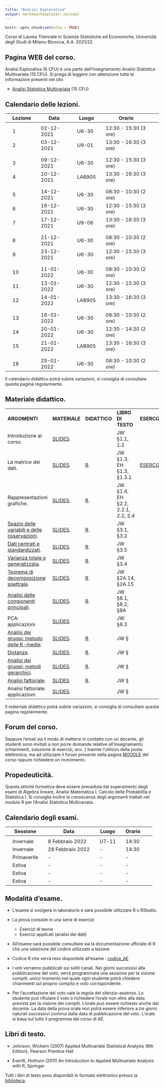```yaml
---
title: "Analisi Esplorativa"
output: markdowntemplates::minimal
---
```


```r
knitr::opts_chunk$set(echo = TRUE)
```

Corso di Laurea Triennale in Scienze Statistiche ed Economiche, Università degli Studi di Milano-Bicocca, A.A. 2021/22.

## Pagina WEB del corso.

Analisi Esplorativa (6 CFU) è una parte dell'insegnamento Analisi Statistica Multivariata (15 CFU). Si prega di leggere con attenzione tutte le informazioni presenti nel sito

* [Analisi Statistica Multivariata](https://aldosolari.github.io/ASM/) (15 CFU)


## Calendario delle lezioni.

|| Lezione || Data || Luogo || Orario ||
|-|-|-|-|-|-|-|-|-|-|
||  || ||  ||  || ||
|| 1 || 02-12-2021 || U6-30 || 12:30 - 15:30 (3 ore)  ||
|| 2 || 03-12-2021 || U9-01 || 13:30 - 16:30 (3 ore)  ||
||  || ||  ||  || ||
||  || ||  ||  || ||
|| 3 || 09-12-2021 || U6-30 || 12:30 - 15:30 (3 ore)  ||
|| 4 || 10-12-2021 || LAB905 || 13:30 - 16:30 (3 ore) ||
||  || ||  ||  || ||
||  || ||  ||  || ||
|| 5 || 14-12-2021 || U6-30 || 08:30 - 10:30 (2 ore) ||
|| 6 || 16-12-2021 || U6-30 || 12:30 - 15:30 (3 ore) ||
|| 7 || 17-12-2021 || U9-06 || 13:30 - 16:30 (3 ore) ||
||  || ||  ||  || ||
||  || ||  ||  || ||
|| 8 || 21-12-2021 || U6-30 || 08:30 - 10:30 (2 ore) ||
|| 9 || 23-12-2021 || U6-30 || 12:30 - 15:30 (3 ore) ||
||  || ||  ||  || ||
||  || ||  ||  || ||
|| 10 || 11-01-2022 || U6-30 ||08:30 - 10:30 (2 ore) ||
|| 11 || 13-01-2022 || U6-30 || 12:30 - 15:30 (3 ore) ||
|| 12 || 14-01-2022 || LAB905 || 13:30 - 16:30 (3 ore) ||
||  || ||  ||  || ||
||  || ||  ||  || ||
|| 13 || 18-01-2022 || U6-30 ||08:30 - 10:30 (2 ore) ||
|| 14 || 20-01-2022 || U6-30 || 12:30 - 14:30 (2 ore) ||
|| 15 || 21-01-2022 || LAB905 || 13:30 - 16:30 (3 ore) ||
||  || ||  ||  || ||
||  || ||  ||  || ||
|| 16 || 25-01-2022 || U6-30 ||08:30 - 10:30 (2 ore) ||
<!-- || 17 || 27-01-2022 || U6-30 || 12:30 - 15:30 (3 ore) || -->
<!-- || 18 || 28-01-2022 || LAB905 || 13:30 - 16:30 (3 ore) || -->

Il calendario didattico potrà subire variazioni, si consiglia di consultare questa pagina regolarmente. 

## Materiale didattico.

<table>

<tr>
<td>**ARGOMENTI**</td>
<td>**MATERIALE**</td>
<td>**DIDATTICO**</td>
<td>**LIBRO DI TESTO**</td>
<td>**ESERCIZI**</td>
<td>**SOLUZIONI**</td>
</tr>

<tr>
<td>Introduzione al corso.</td>
<td> [SLIDES](docs/slides/1_multi.pdf). </td>
<td> </td>
<td>JW §1.1, 1.2 </td>
<td></td>
<td></td>
</tr>

<tr>
<td>La matrice dei dati.</td>
<td>[SLIDES](docs/slides/2_dati.pdf).</td>
<td>[R](docs/lab/2_dati.html). </td>
<td>JW §1.3, EH §1.3, §1.3.1</td>
<td>[ESERCIZI](docs/esercizi/2_dati_esercizi).</td>
<td>[SOLUZIONI](docs/esercizi/2_dati_soluzioni).</td>
</tr>

<tr>
<td>Rappresentazioni grafiche.</td>
<td>[SLIDES](docs/slides/3_rapgraf.pdf).</td>
<td>[R](docs/lab/3_rapgraf.html). </td>
<td>JW §1.4, EH §2.2, 2.2.1, 2.2, 2.4</td>
<td></td>
<td></td>
</tr>

<tr>
<td>[Spazio delle variabili e delle osservazioni](docs/appunti/4_spaziBB.pdf).</td>
<td>[SLIDES](docs/slides/4_spazi.pdf).</td>
<td>[R](docs/lab/4_spazi.html). </td>
<td>JW §3.1, §3.2</td>
<td></td>
<td></td>
</tr>

<tr>
<td>[Dati centrati e standardizzati](docs/appunti/5_fmatrBB.pdf).</td>
<td>[SLIDES](docs/slides/5_fmatr.pdf).</td>
<td>[R](docs/lab/5_fmatr.html). </td>
<td>JW §3.5 </td>
<td></td>
<td></td>
</tr>


<tr>
<td>[Varianza totale e generalizzata](docs/appunti/6_varianzeBB.pdf).</td>
<td>[SLIDES](docs/slides/6_varianze.pdf).</td>
<td>[R](docs/lab/6_varianze.html). </td>
<td>JW §3.4 </td>
<td></td>
<td></td>
</tr>

<tr>
<td>[Teorema di decomposizione spettrale](docs/appunti/7_spectralBB.pdf).</td>
<td>[SLIDES](docs/slides/7_spectral.pdf).</td>
<td>[R](docs/lab/7_spectral.html). </td>
<td>JW §2A.14, §2A.15 </td>
<td></td>
<td></td>
</tr>

<tr>
<td>[Analisi delle componenti principali](docs/appunti/8_pcaBB.pdf).</td>
<td>[SLIDES](docs/slides/8_pca.pdf).</td>
<td>[R](docs/lab/8_pca.html). </td>
<td>JW §8.1, §8.2, §8A </td>
<td></td>
<td></td>
</tr>

<tr>
<td>PCA: applicazioni </td>
<td>[SLIDES](docs/slides/9_pca2.pdf).</td>
<td> </td>
<td>JW §8.3 </td>
<td></td>
<td></td>
</tr>

<tr>
<td>[Analisi dei gruppi: metodo delle K-medie](docs/appunti/10_kmeansBB.pdf).</td>
<td>[SLIDES](docs/slides/10_kmeans.pdf).</td>
<td>[R](docs/lab/10_kmeans.html). </td>
<td>JW § </td>
<td></td>
<td></td>
</tr>


<tr>
<td>[Distanze](docs/appunti/11_distBB.pdf).</td>
<td>[SLIDES](docs/slides/11_dist.pdf).</td>
<td>[R](docs/lab/11_dist.html). </td>
<td>JW § </td>
<td></td>
<td></td>
</tr>


<tr>
<td>[Analisi dei gruppi: metodi gerarchici ](docs/appunti/12_hclustBB.pdf).</td>
<td>[SLIDES](docs/slides/12_hclust.pdf).</td>
<td>[R](docs/lab/12_hclust.html). </td>
<td>JW § </td>
<td></td>
<td></td>
</tr>

<tr>
<td>[Analisi fattoriale](docs/appunti/13_factBB.pdf).</td>
<td>[SLIDES](docs/slides/13_fact.pdf).</td>
<td>[R](docs/lab/14_fact.html). </td>
<td>JW § </td>
<td></td>
<td></td>
</tr>

<tr>
<td>Analisi fattoriale: applicazioni.</td>
<td>[SLIDES](docs/slides/14_fact2.pdf).</td>
<td> </td>
<td>JW § </td>
<td></td>
<td></td>
</tr>

</table>


Il  materiale didattico potrà subire variazioni, si consiglia di consultare questa pagina regolarmente. 


## Forum del corso. 

Seppure l'email sia il modo di mettersi in contatto con un
docente, gli studenti sono invitati a non porre domande
relative all’insegnamento (chiarimenti, soluzione di esercizi,
ecc..) tramite l‘utilizzo della posta elettronica, ma ad
utilizzare il forum presente nella pagina [MOODLE](https://elearning.unimib.it/) del corso
oppure richiedere un ricevimento.


## Propedeuticità.

Questa attività formativa deve essere preceduta dal superamento degli esami di Algebra lineare, Analisi Matematica I, Calcolo delle Probabilità e Statistica I. Si consiglia inoltre la conoscenza degli argomenti trattati nel modulo R per l'Analisi Statistica Multivariata.



## Calendario degli esami.

|| Sessione || Data || Luogo || Orario ||
|-|-|-|-|-|-|-|-|-|-|
||  || ||  ||  || ||
|| Invernale || 8 Febbraio 2022 || U7-11 || 14:30  ||
|| Invernale || 28 Febbraio 2022 || -  || 14:30 ||
|| Primaverile || - || - || - ||
|| Estiva || - || -  || - ||
|| Estiva || - || -  || - ||
|| Estiva || - || -  || - ||


## Modalità d'esame. 

* L'esame si svolgerà in laboratorio e sarà possibile utilizzare R o RStudio.

* La prova consiste in una serie di esercizi
    * Esercizi di teoria
    * Esercizi applicati (analisi dei dati)
    
* All’esame sarà possibile consultare sia la documentazione ufficiale di R che una selezione del codice utilizzato a lezione

* Codice R che verrà reso disponibile all'esame : [codice_AE]()

* I voti verranno pubblicati sui soliti canali. Nei giorni successivi alla pubblicazione del voto, verrà programmata una sessione per la visione compiti, unico momento nel quale ogni studente potrà chiedere chiarimenti sul proprio compito e voto corrispondente. 

* Per l'accettazione del voto vale la regola del silenzio-assenso. Lo studente può rifiutare il voto o richiedere l'orale non oltre alla data prevista per la visione dei compiti. L'orale può essere richiesto anche dal docente. La data della prova orale non potrà essere inferiore a tre giorni naturali successivi continui dalla data di pubblicazione del voto. L'orale si basa sul tutto il programma del corso di AE. 


<!-- # Appelli passati. -->

<!-- * [7 Febbraio 2020](docs/appelli/AE070220.pdf) -->
<!-- * [21 Febbraio 2020](docs/appelli/AE210220.pdf) -->
<!-- * [6 Febbraio 2019](docs/appelli/AE060219.pdf) -->
<!-- * [22 Febbraio 2019](docs/appelli/AE220219.pdf) -->
<!-- * [17 Aprile 2019](docs/appelli/AE170419.pdf) -->
<!-- * [3 Luglio 2019](docs/appelli/AE030719.pdf) -->
<!-- * [12 Febbraio 2018](docs/appelli/AE120218.pdf) -->



## Libri di testo.


* Johnson, Wichern (2007) Applied Multivariate Statistical Analysis (6th Edition), Pearson Prentice Hall

* Everitt, Hothorn (2011) An Introduction to Applied Multivariate Analysis with R, Springer

Tutti i libri di testo sono disponibili in formato elettronico presso la [biblioteca](https://www.biblio.unimib.it/it/risorse/accesso-alle-risorse-remoto).


